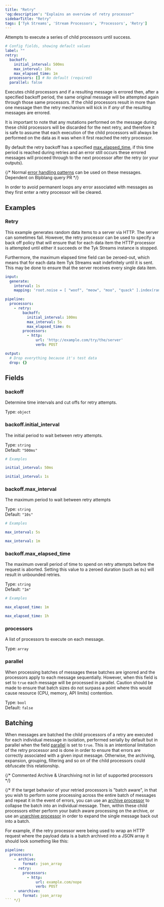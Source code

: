```yaml
---
title: "Retry"
'og:description': "Explains an overview of retry processor"
sidebarTitle: "Retry"
tags: ['Tyk Streams', 'Stream Processors', 'Processors', 'Retry']
---
```


Attempts to execute a series of child processors until success.

```yml
# Config fields, showing default values
label: ""
retry:
  backoff:
    initial_interval: 500ms
    max_interval: 10s
    max_elapsed_time: 1m
  processors: [] # No default (required)
  parallel: false
```

Executes child processors and if a resulting message is errored then, after a specified backoff period, the same original message will be attempted again through those same processors. If the child processors result in more than one message then the retry mechanism will kick in if *any* of the resulting messages are errored.

It is important to note that any mutations performed on the message during these child processors will be discarded for the next retry, and therefore it is safe to assume that each execution of the child processors will always be performed on the data as it was when it first reached the retry processor.

By default the retry backoff has a specified [max_elapsed_time](/5.5/#backoffmax_elapsed_time), if this time period is reached during retries and an error still occurs these errored messages will proceed through to the next processor after the retry (or your outputs). 

{/* Normal [error handling patterns](/5.5/add) can be used on these messages. Dependent on Blpblang query PR */}

In order to avoid permanent loops any error associated with messages as they first enter a retry processor will be cleared.

## Examples

### Retry

This example generates random data items to a server via HTTP. The server can sometimes fail. However, the retry processor can be used to specify a back off policy that will ensure that for each data item the HTTP processor is attempted until either it succeeds or the Tyk Streams instance is stopped.

Furthermore, the maximum elapsed time field can be zeroed-out, which means that for each data item Tyk Streams wait indefinitely until it is sent. This may be done to ensure that the server receives every single data item.

```yaml
input:
  generate:
    interval: 1s
    mapping: 'root.noise = [ "woof", "meow", "moo", "quack" ].index(random_int(min: 0, max: 3))'

pipeline:
  processors:
    - retry:
        backoff:
          initial_interval: 100ms
          max_interval: 5s
          max_elapsed_time: 0s
        processors:
          - http:
              url: 'http://example.com/try/the/server'
              verb: POST

output:
  # Drop everything because it's test data
  drop: {}
```

## Fields

### backoff

Determine time intervals and cut offs for retry attempts.

Type: `object`


### backoff.initial_interval

The initial period to wait between retry attempts.

Type: `string`  
Default: `"500ms"`  

```yml
# Examples

initial_interval: 50ms

initial_interval: 1s
```

### backoff.max_interval

The maximum period to wait between retry attempts

Type: `string`  
Default: `"10s"`  

```yml
# Examples

max_interval: 5s

max_interval: 1m
```

### backoff.max_elapsed_time

The maximum overall period of time to spend on retry attempts before the request is aborted. Setting this value to a zeroed duration (such as `0s`) will result in unbounded retries.

Type: `string`  
Default: `"1m"`  

```yml
# Examples

max_elapsed_time: 1m

max_elapsed_time: 1h
```

### processors

A list of processors to execute on each message.

Type: `array`  

### parallel

When processing batches of messages these batches are ignored and the processors apply to each message sequentially. However, when this field is set to `true` each message will be processed in parallel. Caution should be made to ensure that batch sizes do not surpass a point where this would cause resource (CPU, memory, API limits) contention.


Type: `bool`  
Default: `false`  

## Batching

When messages are batched the child processors of a retry are executed for each individual message in isolation, performed serially by default but in parallel when the field [parallel](/5.5/#parallel) is set to `true`. This is an intentional limitation of the retry processor and is done in order to ensure that errors are correctly associated with a given input message. Otherwise, the archiving, expansion, grouping, filtering and so on of the child processors could obfuscate this relationship.

{/* Commented Archive & Unarchiving not in list of supported processors */}

{/* If the target behavior of your retried processors is "batch aware", in that you wish to perform some processing across the entire batch of messages and repeat it in the event of errors, you can use an [archive processor](/5.5/docs/components/processors/archive) to collapse the batch into an individual message. Then, within these child processors either perform your batch aware processing on the archive, or use an [unarchive processor](/5.5/docs/components/processors/unarchive) in order to expand the single message back out into a batch.

For example, if the retry processor were being used to wrap an HTTP request where the payload data is a batch archived into a JSON array it should look something like this:

```yaml
pipeline:
  processors:
    - archive:
        format: json_array
    - retry:
        processors:
          - http:
              url: example.com/nope
              verb: POST
    - unarchive:
        format: json_array
``` */}
